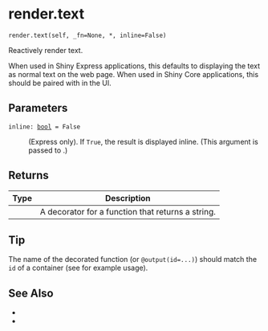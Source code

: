 # render.text { #shiny.render.text }

`render.text(self, _fn=None, *, inline=False)`

Reactively render text.

When used in Shiny Express applications, this defaults to displaying the text as
normal text on the web page. When used in Shiny Core applications, this should be
paired with [](:func:`~shiny.ui.output_text`) in the UI.

## Parameters

<code><span class="parameter-name">inline</span><span class="parameter-annotation-sep">:</span> <span class="parameter-annotation">[bool](`bool`)</span> <span class="parameter-default-sep">=</span> <span class="parameter-default">False</span></code>

:   (Express only). If ``True``, the result is displayed inline. (This argument is
    passed to [](:func:`~shiny.ui.output_text`).)

## Returns

| Type   | Description                                       |
|--------|---------------------------------------------------|
|        | A decorator for a function that returns a string. |

## Tip

The name of the decorated function (or ``@output(id=...)``) should match the ``id``
of a [](:func:`~shiny.ui.output_text`) container (see [](:func:`~shiny.ui.output_text`) for
example usage).



## See Also

* [](:func:`~shiny.render.code`)
* [](:func:`~shiny.ui.output_text`)